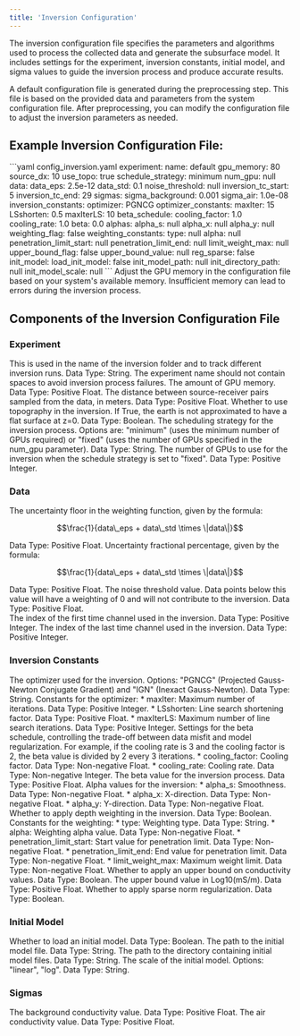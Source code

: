 ```yaml
--- 
title: 'Inversion Configuration'
---
```


The inversion configuration file specifies the parameters and algorithms used to process the collected data and generate the subsurface model. It includes settings for the experiment, inversion constants, initial model, and sigma values to guide the inversion process and produce accurate results.

<Tip>
A default configuration file is generated during the preprocessing step. This file is based on the provided data and parameters from the system configuration file. After preprocessing, you can modify the configuration file to adjust the inversion parameters as needed.
</Tip>

## Example Inversion Configuration File:

<Accordion title="Example Inversion Configuration File:">
  ```yaml config_inversion.yaml
  experiment:
    name: default
    gpu_memory: 80
    source_dx: 10
    use_topo: true    
    schedule_strategy: minimum
    num_gpu: null
  data:
    data_eps: 2.5e-12
    data_std: 0.1
    noise_threshold: null
    inversion_tc_start: 5
    inversion_tc_end: 29
  sigmas:
    sigma_background: 0.001
    sigma_air: 1.0e-08
  inversion_constants:
    optimizer: PGNCG
    optimizer_constants:
      maxIter: 15
      LSshorten: 0.5
      maxIterLS: 10
    beta_schedule:
      cooling_factor: 1.0
      cooling_rate: 1.0
    beta: 0.0
    alphas:
      alpha_s: null
      alpha_x: null
      alpha_y: null
    weighting_flag: false
    weighting_constants:
      type: null
      alpha: null
      penetration_limit_start: null
      penetration_limit_end: null
      limit_weight_max: null
    upper_bound_flag: false
    upper_bound_value: null
    reg_sparse: false
  init_model:
    load_init_model: false
    init_model_path: null
    init_directory_path: null
    init_model_scale: null
  ```
</Accordion>

<Warning>
Adjust the GPU memory in the configuration file based on your system's available memory. Insufficient memory can lead to errors during the inversion process.
</Warning>

## Components of the Inversion Configuration File

### Experiment

<AccordionGroup>
  <Accordion title="Experiment Name (name)">
  This is used in the name of the inversion folder and to track different inversion runs. Data Type: String.
  <Warning> The experiment name should not contain spaces to avoid inversion process failures. </Warning>
  </Accordion>
  <Accordion title="GPU Memory (gpu_memory)">
  The amount of GPU memory. Data Type: Positive Float.
  </Accordion>
  <Accordion title="Source Dx (source_dx)">
  The distance between source-receiver pairs sampled from the data, in meters. Data Type: Positive Float.
  </Accordion>  
  <Accordion title="Use Topography (use_topo)">
  Whether to use topography in the inversion. If True, the earth is not approximated to have a flat surface at z=0. Data Type: Boolean.
  </Accordion>  
  <Accordion title="Schedule Strategy (schedule_strategy)">
  The scheduling strategy for the inversion process. Options are: "minimum" (uses the minimum number of GPUs required) or "fixed" (uses the number of GPUs specified in the num_gpu parameter). Data Type: String.
  </Accordion> 
  <Accordion title="Number of GPUs (num_gpu)">
  The number of GPUs to use for the inversion when the schedule strategy is set to "fixed". Data Type: Positive Integer.
  </Accordion>  
</AccordionGroup>

### Data

<AccordionGroup>
  <Accordion title="Data Epsilon (data_eps)">
  The uncertainty floor in the weighting function, given by the formula: 

  $$\frac{1}{data\_eps + data\_std \times \|data\|}$$
  
  Data Type: Positive Float.
  </Accordion>
  <Accordion title="Data Standard Deviation (data_std)">
  Uncertainty fractional percentage, given by the formula: 

  $$\frac{1}{data\_eps + data\_std \times \|data\|}$$
  
  Data Type: Positive Float.
  </Accordion> 
  <Accordion title="Noise Threshold (noise_threshold)">
  The noise threshold value. Data points below this value will have a weighting of 0 and will not contribute to the inversion. Data Type: Positive Float.
  </Accordion>  
  <Accordion title="Inversion Time Channel Start (inversion_tc_start)">
  The index of the first time channel used in the inversion. Data Type: Positive Integer.
  </Accordion>
  <Accordion title="Inversion Time Channel End (inversion_tc_end)">
  The index of the last time channel used in the inversion. Data Type: Positive Integer.
  </Accordion>
</AccordionGroup>

### Inversion Constants

<AccordionGroup>
  <Accordion title="Optimizer (optimizer)">
  The optimizer used for the inversion. Options: "PGNCG" (Projected Gauss-Newton Conjugate Gradient) and "IGN" (Inexact Gauss-Newton). Data Type: String.
  </Accordion>
  <Accordion title="Optimizer Constants (optimizer_constants)">
  Constants for the optimizer:
  * maxIter: Maximum number of iterations. Data Type: Positive Integer.
  * LSshorten: Line search shortening factor. Data Type: Positive Float.
  * maxIterLS: Maximum number of line search iterations. Data Type: Positive Integer.
  </Accordion>
  <Accordion title="Beta Schedule (beta_schedule)">
  Settings for the beta schedule, controlling the trade-off between data misfit and model regularization. For example, if the cooling rate is 3 and the cooling factor is 2, the beta value is divided by 2 every 3 iterations. 
  * cooling_factor: Cooling factor. Data Type: Non-negative Float.
  * cooling_rate: Cooling rate. Data Type: Non-negative Integer.
  </Accordion>
  <Accordion title="Beta (beta)">
  The beta value for the inversion process. Data Type: Positive Float.
  </Accordion>
  <Accordion title="Alphas (alphas)">
  Alpha values for the inversion:
  * alpha_s: Smoothness. Data Type: Non-negative Float.
  * alpha_x: X-direction. Data Type: Non-negative Float.
  * alpha_y: Y-direction. Data Type: Non-negative Float.
  </Accordion>
  <Accordion title="Weighting Flag (weighting_flag)">
  Whether to apply depth weighting in the inversion. Data Type: Boolean.
  </Accordion>
  <Accordion title="Weighting Constants (weighting_constants)">
  Constants for the weighting:
  * type: Weighting type. Data Type: String.
  * alpha: Weighting alpha value. Data Type: Non-negative Float.
  * penetration_limit_start: Start value for penetration limit. Data Type: Non-negative Float.
  * penetration_limit_end: End value for penetration limit. Data Type: Non-negative Float.
  * limit_weight_max: Maximum weight limit. Data Type: Non-negative Float.
  </Accordion>
  <Accordion title="Upper Bound Flag (upper_bound_flag)">
  Whether to apply an upper bound on conductivity values. Data Type: Boolean.
  </Accordion>
  <Accordion title="Upper Bound Value (upper_bound_value)">
  The upper bound value in Log10(mS/m). Data Type: Positive Float.
  </Accordion>
  <Accordion title="Regularization Sparse (reg_sparse)">
  Whether to apply sparse norm regularization. Data Type: Boolean.
  </Accordion>
</AccordionGroup>

### Initial Model

<AccordionGroup>
  <Accordion title="Load Initial Model (load_init_model)">
  Whether to load an initial model. Data Type: Boolean.
  </Accordion>
  <Accordion title="Initial Model Path (init_model_path)">
  The path to the initial model file. Data Type: String.
  </Accordion>
  <Accordion title="Initial Directory Path (init_directory_path)">
  The path to the directory containing initial model files. Data Type: String.
  </Accordion>
  <Accordion title="Initial Model Scale (init_model_scale)">
  The scale of the initial model. Options: "linear", "log". Data Type: String.
  </Accordion>
</AccordionGroup>

### Sigmas

<AccordionGroup>
  <Accordion title="Sigma Background (sigma_background)">
  The background conductivity value. Data Type: Positive Float.
  </Accordion>
  <Accordion title="Sigma Air (sigma_air)">
  The air conductivity value. Data Type: Positive Float.
  </Accordion>
</AccordionGroup>
